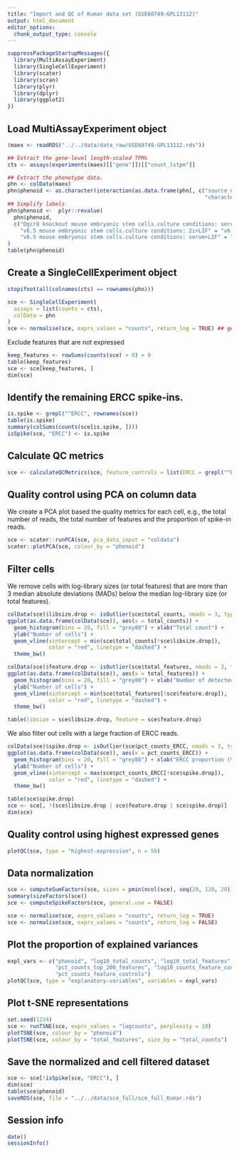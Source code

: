 ```yaml
---
title: "Import and QC of Kumar data set (GSE60749-GPL13112)"
output: html_document
editor_options: 
  chunk_output_type: console
---
```


```r
suppressPackageStartupMessages({
  library(MultiAssayExperiment)
  library(SingleCellExperiment)
  library(scater)
  library(scran)
  library(plyr)
  library(dplyr)
  library(ggplot2)
})
```

## Load MultiAssayExperiment object

```r
(maex <- readRDS("../../data/data_raw/GSE60749-GPL13112.rds"))

## Extract the gene-level length-scaled TPMs
cts <- assays(experiments(maex)[["gene"]])[["count_lstpm"]]

## Extract the phenotype data.
phn <- colData(maex)
phn$phenoid <- as.character(interaction(as.data.frame(phn[, c("source_name_ch1",
                                                              "characteristics_ch1.1")])))
## Simplify labels
phn$phenoid <-  plyr::revalue(
  phn$phenoid, 
  c("Dgcr8 knockout mouse embryonic stem cells.culture conditions: serum+LIF" = "Dgcr8 knockout mouse serum+LIF", 
    "v6.5 mouse embryonic stem cells.culture conditions: 2i+LIF" = "v6.5 mouse 2i+LIF",
    "v6.5 mouse embryonic stem cells.culture conditions: serum+LIF" = "v6.5 mouse serum+LIF")
)
table(phn$phenoid)
```

## Create a SingleCellExperiment object

```r
stopifnot(all(colnames(cts) == rownames(phn)))

sce <- SingleCellExperiment(
  assays = list(counts = cts), 
  colData = phn
)
sce <- normalise(sce, exprs_values = "counts", return_log = TRUE) ## generates logcounts(sce)
```

Exclude features that are not expressed

```r
keep_features <- rowSums(counts(sce) > 0) > 0
table(keep_features)
sce <- sce[keep_features, ]
dim(sce)
```

## Identify the remaining ERCC spike-ins.

```r
is.spike <- grepl("^ERCC", rownames(sce))
table(is.spike)
summary(colSums(counts(sce[is.spike, ])))
isSpike(sce, "ERCC") <- is.spike
```

## Calculate QC metrics

```r
sce <- calculateQCMetrics(sce, feature_controls = list(ERCC = grepl("^ERCC", rownames(sce))))
```

## Quality control using PCA on column data

We create a PCA plot based the quality metrics for each cell, e.g., the total
number of reads, the total number of features and the proportion of spike-in
reads.

```r
sce <- scater::runPCA(sce, pca_data_input = "coldata")
scater::plotPCA(sce, colour_by = "phenoid")
```

## Filter cells

We remove cells with log-library sizes (or total features) that are more than 3
median absolute deviations (MADs) below the median log-library size (or total
features).

```r
colData(sce)$libsize.drop <- isOutlier(sce$total_counts, nmads = 3, type = "lower", log = TRUE)
ggplot(as.data.frame(colData(sce)), aes(x = total_counts)) + 
  geom_histogram(bins = 20, fill = "grey80") + xlab("Total count") + 
  ylab("Number of cells") + 
  geom_vline(xintercept = min(sce$total_counts[!sce$libsize.drop]), 
             color = "red", linetype = "dashed") + 
  theme_bw()

colData(sce)$feature.drop <- isOutlier(sce$total_features, nmads = 3, type = "lower", log = TRUE)
ggplot(as.data.frame(colData(sce)), aes(x = total_features)) + 
  geom_histogram(bins = 20, fill = "grey80") + xlab("Number of detected features") + 
  ylab("Number of cells") + 
  geom_vline(xintercept = min(sce$total_features[!sce$feature.drop]), 
             color = "red", linetype = "dashed") + 
  theme_bw()

table(libsize = sce$libsize.drop, feature = sce$feature.drop)
```

We also filter out cells with a large fraction of ERCC reads.

```r
colData(sce)$spike.drop <- isOutlier(sce$pct_counts_ERCC, nmads = 3, type = "higher")
ggplot(as.data.frame(colData(sce)), aes(x = pct_counts_ERCC)) + 
  geom_histogram(bins = 20, fill = "grey80") + xlab("ERCC proportion (%)") + 
  ylab("Number of cells") + 
  geom_vline(xintercept = max(sce$pct_counts_ERCC[!sce$spike.drop]), 
             color = "red", linetype = "dashed") + 
  theme_bw()

table(sce$spike.drop)
sce <- sce[, !(sce$libsize.drop | sce$feature.drop | sce$spike.drop)]
dim(sce)
```

## Quality control using highest expressed genes

```r
plotQC(sce, type = "highest-expression", n = 50)
```

## Data normalization

```r
sce <- computeSumFactors(sce, sizes = pmin(ncol(sce), seq(20, 120, 20)), min.mean = 0.1)
summary(sizeFactors(sce))
sce <- computeSpikeFactors(sce, general.use = FALSE)
```

```r
sce <- normalise(sce, exprs_values = "counts", return_log = TRUE)
sce <- normalise(sce, exprs_values = "counts", return_log = FALSE)
```

## Plot the proportion of explained variances

```r
expl_vars <- c("phenoid", "log10_total_counts", "log10_total_features", "pct_dropout",
               "pct_counts_top_200_features", "log10_counts_feature_controls",
               "pct_counts_feature_controls")
plotQC(sce, type = "explanatory-variables", variables = expl_vars)
```

## Plot t-SNE representations

```r
set.seed(1234)
sce <- runTSNE(sce, exprs_values = "logcounts", perplexity = 10)
plotTSNE(sce, colour_by = "phenoid")
plotTSNE(sce, colour_by = "total_features", size_by = "total_counts")
```

## Save the normalized and cell filtered dataset

```r
sce <- sce[!isSpike(sce, "ERCC"), ]
dim(sce)
table(sce$phenoid)
saveRDS(sce, file = "../../data/sce_full/sce_full_Kumar.rds")
```

## Session info

```r
date()
sessionInfo()
```

